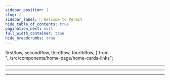 ```yaml
---
sidebar_position: 1
slug: /
sidebar_label: 👋 Welcome to Permit
hide_table_of_contents: true
pagination_next: null
full_width_container: true
hide_breadcrumbs: true
---
```


  firstRow,
  secondRow,
  thirdRow,
  fourthRow,
} from "../src/components/home-page/home-cards-links";

<head>
  <title>Permit.io Docs</title>
</head>

<Container>
  <SectionHero />
</Container>
<PagePadding>
  <PageVerticalPadding>
    <Container isGrid>
      <DocCardList className={"suppp"} articleClassName={"col "} items={firstRow} />
      <Hr />
      <DocCardList cols={3} articleClassName={"col "} items={secondRow} />
      <Hr />
      <DocCardList cols={3} articleClassName={"col "} items={thirdRow} />
      <Hr />
      <DocCardList articleClassName={"col "} items={fourthRow} />
    </Container>
  </PageVerticalPadding>
</PagePadding>
